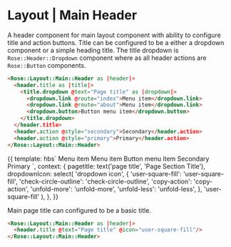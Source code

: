 
<Meta title="Rose|Layout|Main" component="Header" />

# Layout | Main Header

A header component for main layout component with ability to configure title and action buttons. Title can be configured to be a either a dropdown component or a simple heading title. The title dropdown is `Rose::Header::Dropdown` component where as all header actions are `Rose::Button` components.

```html
<Rose::Layout::Main::Header as |header|>
  <header.title as |title|>
    <title.dropdown @text="Page title" as |dropdown|>
      <dropdown.link @route="index">Menu item</dropdown.link>
      <dropdown.link @route="about">Menu item</dropdown.link>
      <dropdown.button>Button menu item</dropdown.button>
    </title.dropdown>
  </header.title>
  <header.action @style="secondary">Secondary</header.action>
  <header.action @style="primary">Primary</header.action>
</Rose::Layout::Main::Header>
```

<Preview>
  <Story name="Main Header">{{
    template: hbs`
    <Rose::Layout::Main::Header as |header|>
      <header.title as |title|>
        <title.dropdown
          @text={{pagetitle}}
          @icon={{dropdownIcon}} as |dropdown|>
          <dropdown.link @route="index">Menu item</dropdown.link>
          <dropdown.link @route="about">Menu item</dropdown.link>
          <dropdown.button>Button menu item</dropdown.button>
        </title.dropdown>
      </header.title>
      <header.action @style="secondary">Secondary</header.action>
      <header.action @style="primary">Primary</header.action>
    </Rose::Layout::Main::Header>
    `,
    context: {
      pagetitle: text('page title', 'Page Section Title'),
      dropdownIcon: select(
        'dropdown icon',
        {
          'user-square-fill': 'user-square-fill',
          'check-circle-outline': 'check-circle-outline',
          'copy-action': 'copy-action',
          'unfold-more': 'unfold-more',
          'unfold-less': 'unfold-less',
        },
        'user-square-fill'
      ),
    },
  }}</Story>
</Preview>

Main page title can configured to be a basic title.

```html
<Rose::Layout::Main::Header as |header|>
  <header.title @text="Page title" @icon="user-square-fill"/>
</Rose::Layout::Main::Header>
```
